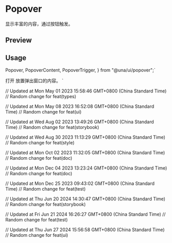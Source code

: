 

<Meta of={PopoverStories} />

<RadixPrimitiveDocsButton name='popover' />

# Popover

显示丰富的内容，通过按钮触发。

## Preview

<Canvas of={PopoverStories.Example} />

## Usage

  Popover,
  PopoverContent,
  PopoverTrigger,
} from "@una/ui/popover";`

  <PopoverTrigger>打开</PopoverTrigger>
  <PopoverContent>放置弹出窗口的内容。</PopoverContent>
</Popover>`

<Source code={importCode} language='ts' dark />
<Source code={usageCode} language='tsx' dark />

// Updated at Mon May 01 2023 15:58:46 GMT+0800 (China Standard Time)
// Random change for feat(types)

// Updated at Mon May 08 2023 16:52:08 GMT+0800 (China Standard Time)
// Random change for feat(ui)

// Updated at Wed Aug 02 2023 13:49:26 GMT+0800 (China Standard Time)
// Random change for feat(storybook)

// Updated at Wed Aug 30 2023 11:13:29 GMT+0800 (China Standard Time)
// Random change for feat(style)

// Updated at Mon Oct 02 2023 11:32:05 GMT+0800 (China Standard Time)
// Random change for feat(doc)

// Updated at Mon Dec 04 2023 13:23:24 GMT+0800 (China Standard Time)
// Random change for feat(doc)

// Updated at Mon Dec 25 2023 09:43:02 GMT+0800 (China Standard Time)
// Random change for feat(test)

// Updated at Thu Jun 20 2024 14:30:47 GMT+0800 (China Standard Time)
// Random change for feat(storybook)

// Updated at Fri Jun 21 2024 16:26:27 GMT+0800 (China Standard Time)
// Random change for feat(test)

// Updated at Thu Jun 27 2024 15:56:58 GMT+0800 (China Standard Time)
// Random change for feat(ui)
